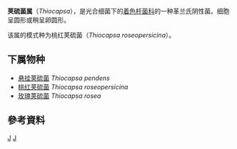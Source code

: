 {{Automatic taxobox
| taxon = Thiocapsa
| authority = Winogradsky，1888
| type_species = ''Thiocapsa roseopersicina''
| type_species_authority = Mikrobiologiya, 1976
}}
'''荚硫菌属'''（''Thiocapsa''），是光合细菌下的[[着色杆菌科|着色杆菌科]]的一种革兰氏阴性菌。细胞呈圆形或稍呈卵圆形。

该属的模式种为桃红荚硫菌（''Thiocapsa roseopersicina''）。

==下属物种==
* [[悬挂荚硫菌|悬挂荚硫菌]] ''Thiocapsa pendens''
* [[桃红荚硫菌|桃红荚硫菌]] ''Thiocapsa roseopersicina''
* [[玫瑰荚硫菌|玫瑰荚硫菌]] ''Thiocapsa rosea''

==參考資料==
{{Reflist}}

{{Taxonbar}}
[[Category:1888年描述的分类群|J]]
[[Category:着色杆菌科|J]]